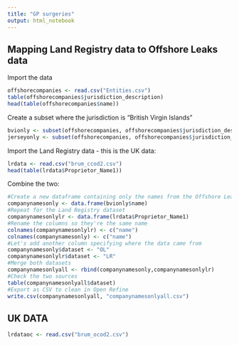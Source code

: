 ```yaml
---
title: "GP surgeries"
output: html_notebook
---
```


## Mapping Land Registry data to Offshore Leaks data

Import the data

```r
offshorecompanies <- read.csv("Entities.csv")
table(offshorecompanies$jurisdiction_description)
head(table(offshorecompanies$name))
```

Create a subset where the jurisdiction is "British Virgin Islands"

```r
bvionly <- subset(offshorecompanies, offshorecompanies$jurisdiction_description == 'British Virgin Islands')
jerseyonly <- subset(offshorecompanies, offshorecompanies$jurisdiction_description == 'Jersey')
```

Import the Land Registry data - this is the UK data:

```r
lrdata <- read.csv("brum_ccod2.csv")
head(table(lrdata$Proprietor_Name1))
```

Combine the two:


```r
#Create a new dataframe containing only the names from the Offshore Leaks subset
companynamesonly <- data.frame(bvionly$name)
#Repeat for the Land Registry dataset
companynamesonlylr <- data.frame(lrdata$Proprietor_Name1)
#Rename the columns so they're the same name
colnames(companynamesonlylr) <- c("name")
colnames(companynamesonly) <- c("name")
#Let's add another column specifying where the data came from
companynamesonly$dataset <- "OL"
companynamesonlylr$dataset <- "LR"
#Merge both datasets
companynamesonlyall <- rbind(companynamesonly,companynamesonlylr)
#Check the two sources
table(companynamesonlyall$dataset)
#Export as CSV to clean in Open Refine
write.csv(companynamesonlyall, "companynamesonlyall.csv")
```

## UK DATA

```r
lrdataoc <- read.csv("brum_ocod2.csv")
```





